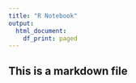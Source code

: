 ```yaml
---
title: "R Notebook"
output:
  html_document:
    df_print: paged
---
```


## This is a markdown file
